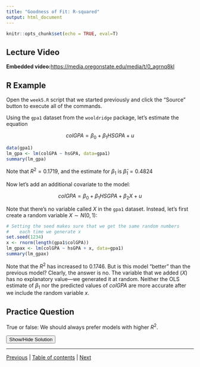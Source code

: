 ```yaml
---
title: "Goodness of Fit: R-squared"
output: html_document
---
```


```r
knitr::opts_chunk$set(echo = TRUE, eval=T)
```

## Lecture Video

**Embedded video:**[https://media.oregonstate.edu/media/t/0_agrnq8kl](https://media.oregonstate.edu/media/t/0_agrnq8kl)

## R Example
Open the `week5.R` script that we started previously and click the "Source" button to execute all of the commands. 

Using the `gpa1` dataset from the `wooldridge` package, let's estimate the equation

$$colGPA = \beta_0 + \beta_1 HSGPA + u$$


```r
data(gpa1)
lm_gpa <- lm(colGPA ~ hsGPA, data=gpa1)
summary(lm_gpa)
```

Note that $R^2=0.1719$, and the estimate for $\beta_1$ is $\widehat{\beta}_1 = 0.4824$

Now let's add an additional covariate to the model:

$$colGPA = \beta_0 + \beta_1 HSGPA + \beta_2 X + u$$

Note that there's no variable called $X$ in the `gpa1` dataset. Instead, let's first create a random variable $X\sim N(0,1)$:

```r
# Setting the seed makes sure that we get the same random numbers
#    each time we generate x
set.seed(1234)
x <- rnorm(length(gpa1$colGPA))
lm_gpax <- lm(colGPA ~ hsGPA + x, data=gpa1)
summary(lm_gpax)
```

Note that the $R^2$ has increased to 0.1746. But is this model "better" than the previous model? Clearly, the answer is no. The variable that we added ($X$) has no explanatory value---we generated it at random. Neither the OLS estimate of $\beta_1$ nor the predicted values of $colGPA$ are more accurate after we include the random variable $x$.



## Practice Question
True or false: We should always prefer models with higher $R^2$.

<div id="spoiler" style="display:none">

False. $R^2$ doesn't necessarily tell us if one model is "better" than another model.

</div>

<button title="Click to Show/Hide Content" type="button" onclick="if(document.getElementById('spoiler') .style.display=='none') {document.getElementById('spoiler') .style.display=''}else{document.getElementById('spoiler') .style.display='none'}">Show/Hide Solution</button>



---

[Previous](interactions.html) | [Table of contents](r2.html) | [Next](ar2_I.html) 
